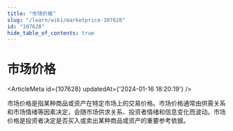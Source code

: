 ```yaml
---
title: "市场价格"
slug: "/learn/wiki/marketprice-107628"
id: "107628"
hide_table_of_contents: true
---
```



# 市场价格

<ArticleMeta id={107628} updatedAt={'2024-01-16 18:20:19'} />
<div className='border-solid border-b border-t-0 my-4 border-[var(--ifm-color-gray-300)]' />

市场价格是指某种商品或资产在特定市场上的交易价格。市场价格通常由供需关系和市场情绪等因素决定，会随市场供求关系、投资者情绪和信息变化而波动。市场价格是投资者决定是否买入或卖出某种商品或资产的重要参考依据。
